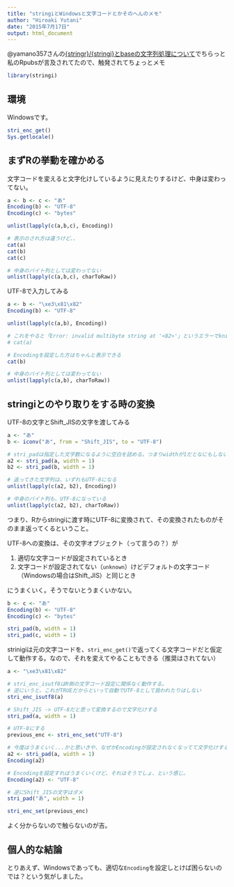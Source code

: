 ```yaml
---
title: "stringiとWindowsと文字コードとかそのへんのメモ"
author: "Hiroaki Yutani"
date: "2015年7月17日"
output: html_document
---
```


@yamano357さんの[{stringr}/{stringi}とbaseの文字列処理について](http://rpubs.com/yamano357/92478)でちらっと私のRpubsが言及されてたので、触発されてちょっとメモ

```r
library(stringi)
```

## 環境

Windowsです。

```r
stri_enc_get()
Sys.getlocale()
```

## まずRの挙動を確かめる

文字コードを変えると文字化けしているように見えたりするけど、中身は変わってない。

```r
a <- b <- c <- "あ"
Encoding(b) <- "UTF-8"
Encoding(c) <- "bytes"

unlist(lapply(c(a,b,c), Encoding))

# 表示のされ方は違うけど、、
cat(a)
cat(b)
cat(c)

# 中身のバイト列としては変わってない
unlist(lapply(c(a,b,c), charToRaw))
```

UTF-8で入力してみる

```r
a <- b <- "\xe3\x81\x82"
Encoding(b) <- "UTF-8"

unlist(lapply(c(a,b), Encoding))

# これをやると「Error: invalid multibyte string at '<82>'」というエラーでknitできないのでコメントアウトしてるけど、文字化けする
# cat(a)

# Encodingを設定した方はちゃんと表示できる
cat(b)

# 中身のバイト列としては変わってない
unlist(lapply(c(a,b), charToRaw))
```

## stringiとのやり取りをする時の変換

UTF-8の文字とShift_JISの文字を渡してみる

```r
a <- "あ"
b <- iconv("あ", from = "Shift_JIS", to = "UTF-8")

# stri_padは指定した文字数になるように空白を詰める。つまりwidthが1だとなにもしない
a2 <- stri_pad(a, width = 1)
b2 <- stri_pad(b, width = 1)

# 返ってきた文字列は、いずれもUTF-8になる
unlist(lapply(c(a2, b2), Encoding))

# 中身のバイト列も、UTF-8になっている
unlist(lapply(c(a2, b2), charToRaw))
```

つまり、Rからstringiに渡す時にUTF-8に変換されて、その変換されたものがそのまま返ってくるということ。

UTF-8への変換は、その文字オブジェクト（って言うの？）が 

1. 適切な文字コードが設定されているとき
2. 文字コードが設定されてない（`unknown`）けどデフォルトの文字コード（Windowsの場合はShift_JIS）と同じとき

にうまくいく。そうでないとうまくいかない。

```r
b <- c <- "あ"
Encoding(b) <- "UTF-8"
Encoding(c) <- "bytes"

stri_pad(b, width = 1)
stri_pad(c, width = 1)
```

strinigiは元の文字コードを、`stri_enc_get()`で返ってくる文字コードだと仮定して動作する。なので、それを変えてやることもできる（推奨はされてない）

```r
a <- "\xe3\x81\x82"

# stri_enc_isutf8はR側の文字コード設定に関係なく動作する。
# 逆にいうと、これがTRUEだからといって自動でUTF-8として扱われたりはしない
stri_enc_isutf8(a)

# Shift_JIS -> UTF-8だと思って変換するので文字化けする
stri_pad(a, width = 1)

# UTF-8にする
previous_enc <- stri_enc_set("UTF-8")

# 今度はうまくいく...かと思いきや、なぜかEncodingが設定されなくなってて文字化けする
a2 <- stri_pad(a, width = 1)
Encoding(a2)

# Encodingを設定すればうまくいくけど、それはそうでしょ、という感じ。
Encoding(a2) <- "UTF-8"

# 逆にShift_JISの文字はダメ
stri_pad("あ", width = 1)

stri_enc_set(previous_enc)
```

よく分からないので触らないのが吉。


## 個人的な結論

とりあえず、Windowsであっても、適切な`Encoding`を設定しとけば困らないのでは？という気がしました。
